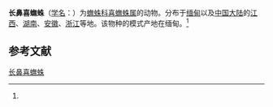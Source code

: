 {{noteTA|G1=LS}}
{{Speciesbox
| name = 长鼻喜蟱蛛
| status = 
| status_system = 
| image = 
| genus = Philoponella
| species = nasuta
| authority = (Thorell, 1895)<ref name='id12921'>{{cite web| url =http://www.bioinfo.cn/db05/BjdwSpecies.php?action=view&id=12921| title =长鼻喜蟱蛛| work =《中国动物物种编目数据库》| publisher =中国科学院微生物研究所| author =中国科学院动物研究所| accessdate =2009-04-28| deadurl =yes| archiveurl =https://web.archive.org/web/20160305061851/http://www.bioinfo.cn/db05/BjdwSpecies.php?action=view&id=12921| archivedate =2016-03-05}}</ref>
}}

'''长鼻喜蟱蛛'''（[[学名|学名]]：{{lang|la|''Philoponella nasuta''}}）为[[蟱蛛科|蟱蛛科]][[喜蟱蛛属|喜蟱蛛属]]的动物。分布于[[缅甸|缅甸]]以及[[中国大陆|中国大陆]]的[[江西|江西]]、[[湖南|湖南]]、[[安徽|安徽]]、[[浙江|浙江]]等地。该物种的模式产地在缅甸。<ref name='id12921'/>

== 参考文献 ==
{{reflist}}

{{Wikispecies|Philoponella nasuta}}
{{Taxonbar|from=Q516888}}

[[Category:喜蟱蛛属|长鼻喜蟱蛛]]


{{蜘蛛小作品}}